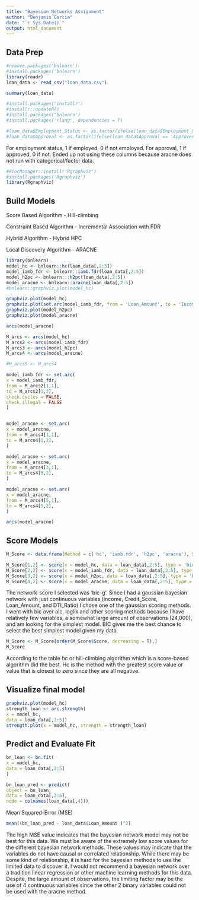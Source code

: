 ---
title: "Bayesian Networks Assignment"
author: "Benjamin Garcia"
date: "`r Sys.Date()`"
output: html_document
---
## Data Prep
```{r }
#remove.packages('bnlearn')
#install.packages('bnlearn')
library(readr)
loan_data <- read_csv("loan_data.csv")
```


```{r }
summary(loan_data)

```



```{r}
#install.packages('installr')
#installr::updateR()
#install.packages('bnlearn')
#install.packages('rlang', dependencies = T)
```

```{r}
#loan_data$Employment_Status <- as.factor(ifelse(loan_data$Employment_Status == 'employed', 1, 0))
#loan_data$Approval <- as.factor(ifelse(loan_data$Approval == 'Approved' , 1, 0))
```

For employment status, 1 if employed, 0 if not employed.
For approval, 1 if approved, 0 if not.
Ended up not using these columns because aracne does not run with categorical/factor data.

```{r}
#BiocManager::install('Rgraphviz')
#install.packages('Rgraphviz')
library(Rgraphviz)
```
## Build Models

Score Based Algorithm - Hill-climbing

Constraint Based Algorithm - Incremental Association with FDR

Hybrid Algorithm - Hybrid HPC 

Local Discovery Algorithm - ARACNE

```{r}
library(bnlearn)
model_hc <- bnlearn::hc(loan_data[,2:5])
model_iamb_fdr <- bnlearn::iamb.fdr(loan_data[,2:5])
model_h2pc <- bnlearn:::h2pc(loan_data[,2:5])
model_aracne <- bnlearn::aracne(loan_data[,2:5])
#bnlearn::graphviz.plot(model_hc)
```

```{r}
graphviz.plot(model_hc)
graphviz.plot(set.arc(model_iamb_fdr, from = 'Loan_Amount', to = 'Income'))
graphviz.plot(model_h2pc)
graphviz.plot(model_aracne)
```



```{r}
arcs(model_aracne)

```


```{r}
M_arcs <- arcs(model_hc)
M_arcs2 <- arcs(model_iamb_fdr)
M_arcs3 <- arcs(model_h2pc)
M_arcs4 <- arcs(model_aracne)

```

```{r}
#M_arcs5 <- M_arcs4
```


```{r}

model_iamb_fdr <- set.arc(
x = model_iamb_fdr,
from = M_arcs2[1,1],
to = M_arcs2[1,2],
check.cycles = FALSE,
check.illegal = FALSE
)


model_aracne <- set.arc(
x = model_aracne,
from = M_arcs4[1,1],
to = M_arcs4[1,2],
)

model_aracne <- set.arc(
x = model_aracne,
from = M_arcs4[3,1],
to = M_arcs4[3,2],
)

model_aracne <- set.arc(
x = model_aracne,
from = M_arcs4[5,1],
to = M_arcs4[5,2],
)

```

```{r}
arcs(model_aracne)
```



## Score Models

```{r}
M_Score <- data.frame(Method = c('hc', 'iamb.fdr', 'h2pc', 'aracne'), Score = c(NA, NA, NA, NA))
```


```{r}
M_Score[1,2] <- score(x = model_hc, data = loan_data[,2:5], type = 'bic-g')
M_Score[2,2] <- score(x = model_iamb_fdr, data = loan_data[,2:5], type = 'bic-g')
M_Score[3,2] <- score(x = model_h2pc, data = loan_data[,2:5], type = 'bic-g')
M_Score[4,2] <- score(x = model_aracne, data = loan_data[,2:5], type = 'bic-g')
```



 The network-score I selected was 'bic-g'. Since I had a gaussian bayesian network with just continuous variables (income, Credit_Score, Loan_Amount, and DTI_Ratio) I chose one of the gaussian scoring methods. I went with bic over aic, loglik and other scoring methods because I have relatively few variables, a somewhat large amount of observations (24,000), and am looking for the simplest model. BIC gives me the best chance to select the best simplest model given my data. 
 
 
```{r}
M_Score <- M_Score[order(M_Score$Score, decreasing = T),]
M_Score
```
 
 According to the table hc or hill-climbing algorithm which is a score-based algorithm did the best. Hc is the method with the greatest score value or value that is closest to zero since they are all negative. 
 
## Visualize final model 
 
```{r}
graphviz.plot(model_hc)
strength_loan <- arc.strength(
x = model_hc,
data = loan_data[,2:5])
strength.plot(x = model_hc, strength = strength_loan)
```
 
 
## Predict and Evaluate Fit

```{r}

bn_loan <- bn.fit(
x = model_hc,
data = loan_data[,2:5]
)

```



```{r}
bn_loan_pred <- predict(
object = bn_loan,
data = loan_data[,2:5],
node = colnames(loan_data[,4]))
```

Mean Squared-Error (MSE)

```{r}
mean((bn_loan_pred - loan_data$Loan_Amount )^2)
```

The high MSE value indicates that the bayesian network model may not be best for this data. We must be aware of the extremely low score values for the different bayesian network methods. These values may indicate that the variables do not have causal or correlated relationship. While there may be some kind of relationship, it is hard for the bayesian methods to use the limited data to discover it. I would not recommend a bayesian network over a tradition linear regression or other machine learning methods for this data. Despite, the large amount of observations, the limiting factor may be the use of 4 continuous variables since the other 2 binary variables could not be used with the aracne method.